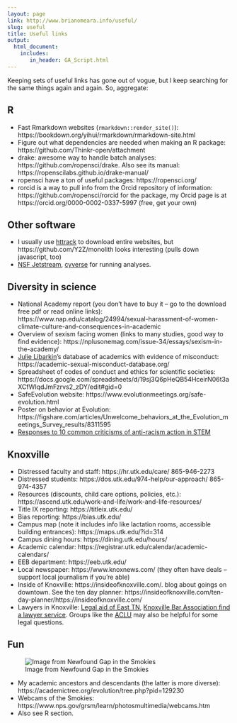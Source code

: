 ```yaml
---
layout: page
link: http://www.brianomeara.info/useful/
slug: useful
title: Useful links
output:
  html_document:
    includes:
       in_header: GA_Script.html
---
```


Keeping sets of useful links has gone out of vogue, but I keep searching for the same things again and again. So, aggregate:

## R

* Fast Rmarkdown websites (`rmarkdown::render_site()`): https://bookdown.org/yihui/rmarkdown/rmarkdown-site.html
* Figure out what dependencies are needed when making an R package: https://github.com/Thinkr-open/attachment
* drake: awesome way to handle batch analyses: https://github.com/ropensci/drake. Also see its manual: https://ropenscilabs.github.io/drake-manual/
* ropensci have a ton of useful packages: https://ropensci.org/
* rorcid is a way to pull info from the Orcid repository of information: https://github.com/ropensci/rorcid for the package, my Orcid page is at https://orcid.org/0000-0002-0337-5997 (free, get your own)

## Other software

* I usually use [httrack](https://www.httrack.com/) to download entire websites, but https://github.com/Y2Z/monolith looks interesting (pulls down javascript, too)
* [NSF Jetstream](https://jetstream-cloud.org/), [cyverse](https://www.cyverse.org/) for running analyses.

## Diversity in science

* National Academy report (you don't have to buy it -- go to the download free pdf or read online links): https://www.nap.edu/catalog/24994/sexual-harassment-of-women-climate-culture-and-consequences-in-academic
* Overview of sexism facing women (links to many studies, good way to find evidence): https://nplusonemag.com/issue-34/essays/sexism-in-the-academy/
* [Julie Libarkin](https://geocognitionresearchlaboratory.com/)'s database of academics with evidence of misconduct: https://academic-sexual-misconduct-database.org/
* Spreadsheet of codes of conduct and ethics for scientific societies: https://docs.google.com/spreadsheets/d/19sj3Q6pHeQB54HceirN06t3aXCfWIqdJmFzrvs2_zDY/edit#gid=0
* SafeEvolution website: https://www.evolutionmeetings.org/safe-evolution.html
* Poster on behavior at Evolution: https://figshare.com/articles/Unwelcome_behaviors_at_the_Evolution_meetings_Survey_results/8311595
* [Responses to 10 common criticisms of anti-racism action in STEM](https://antiracisminstem.wordpress.com/)

## Knoxville

* Distressed faculty and staff: https://hr.utk.edu/care/ 865-946-2273
* Distressed students: https://dos.utk.edu/974-help/our-approach/ 865-974-4357
* Resources (discounts, child care options, policies, etc.): https://ascend.utk.edu/work-and-life/work-and-life-resources/
* Title IX reporting: https://titleix.utk.edu/
* Bias reporting: https://bias.utk.edu/
* Campus map (note it includes info like lactation rooms, accessible building entrances): https://maps.utk.edu/?id=314
* Campus dining hours: https://dining.utk.edu/hours/
* Academic calendar: https://registrar.utk.edu/calendar/academic-calendars/
* EEB department: https://eeb.utk.edu/
* Local newspaper: https://www.knoxnews.com/ (they often have deals -- support local journalism if you're able)
* Inside of Knoxville: https://insideofknoxville.com/. blog about goings on downtown. See the ten day planner: https://insideofknoxville.com/ten-day-planner/https://insideofknoxville.com/
* Lawyers in Knoxville: [Legal aid of East TN](https://www.laet.org),  [Knoxville Bar Association find a lawyer service](https://www.knoxbar.org/index.cfm?pg=onlinereferralform). Groups like the [ACLU](https://www.aclu-tn.org/) may also be helpful for some legal questions.


## Fun

![Image from Newfound Gap in the Smokies](https://www.air-resource.net/GRSMNFGap/gsng.jpg)

* My academic ancestors and descendants (the latter is more diverse): https://academictree.org/evolution/tree.php?pid=129230
* Webcams of the Smokies: https://www.nps.gov/grsm/learn/photosmultimedia/webcams.htm
* Also see R section.
